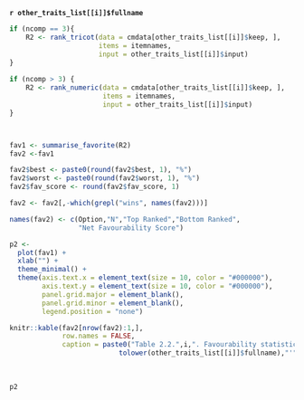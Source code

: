 
**`r other_traits_list[[i]]$fullname`**

```r
if (ncomp == 3){
    R2 <- rank_tricot(data = cmdata[other_traits_list[[i]]$keep, ],
                      items = itemnames,
                      input = other_traits_list[[i]]$input)
}
  
if (ncomp > 3) {
    R2 <- rank_numeric(data = cmdata[other_traits_list[[i]]$keep, ],
                       items = itemnames,
                       input = other_traits_list[[i]]$input)
}



fav1 <- summarise_favorite(R2)
fav2 <-fav1

fav2$best <- paste0(round(fav2$best, 1), "%")
fav2$worst <- paste0(round(fav2$worst, 1), "%")
fav2$fav_score <- round(fav2$fav_score, 1)

fav2 <- fav2[,-which(grepl("wins", names(fav2)))]

names(fav2) <- c(Option,"N","Top Ranked","Bottom Ranked",
                 "Net Favourability Score")

p2 <- 
  plot(fav1) +
  xlab("") +
  theme_minimal() +
  theme(axis.text.x = element_text(size = 10, color = "#000000"),
        axis.text.y = element_text(size = 10, color = "#000000"),
        panel.grid.major = element_blank(),
        panel.grid.minor = element_blank(),
        legend.position = "none")

```

```r
knitr::kable(fav2[nrow(fav2):1,],
             row.names = FALSE,
             caption = paste0("Table 2.2.",i,". Favourability statistics for '",
                           tolower(other_traits_list[[i]]$fullname),"'"))
```

\

```r
p2
```
